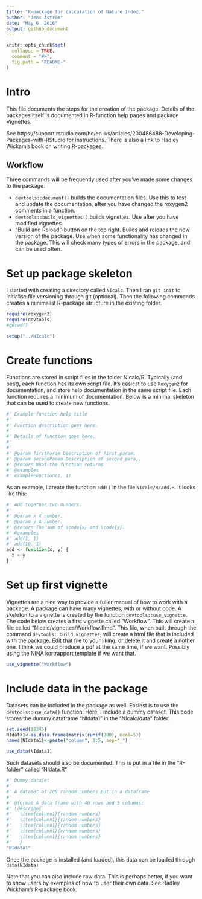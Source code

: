 ```yaml
---
title: "R-package for calculation of Nature Index."
author: "Jens Åström"
date: "May 6, 2016"
output: github_document
---
```


<!-- README.md is generated from README.Rmd. Please edit that file -->

```r
knitr::opts_chunk$set(
  collapse = TRUE,
  comment = "#>",
  fig.path = "README-"
)
```


Intro
====================
This file documents the steps for the creation of the package. Details of the packages itself is documented in R-function help pages and package Vignettes.

See https://support.rstudio.com/hc/en-us/articles/200486488-Developing-Packages-with-RStudio for instructions. There is also a link to Hadley Wickam's book on writing R-packages.

Workflow
-----------
Three commands will be frequently used after you've made some changes to the package.

- `devtools::document()` builds the documentation files. Use this to test and update the documentation, after you have changed the roxygen2 comments in a function.
- `devtools::build_vignettes()` builds vignettes. Use after you have modified vignettes.
- "Build and Reload"-button on the top right. Builds and reloads the new version of the package. Use when some functionality has changed in the package. This will check many types of errors in the package, and can be used often.



Set up package skeleton
==========
I started with creating a directory called `NIcalc`. Then I ran `git init` to initialise file versioning through git (optional). Then the following commands creates a minimalist R-package structure in the existing folder.

```r
require(roxygen2)
require(devtools)
#getwd()

setup("../NIcalc")
```


Create functions
=================
Functions are stored in script files in the folder NIcalc/R. Typically (and best), each function has its own script file. It's easiest to use `Roxygen2` for documentation, and store help documentation in the same script file. Each function requires a minimum of documentation. Below is a minimal skeleton that can be used to create new functions.


```r
#' Example function help title
#' 
#' Function description goes here.
#' 
#' Details of function goes here.
#' 
#'
#' @param firstParam Description of first param.
#' @param secondParam Description of second para,.
#' @return What the function returns
#' @examples
#' exampleFunction(1, 1)
```

As an example, I create the function `add()` in the file `NIcalc/R/add.R`. It looks like this:


```r
#' Add together two numbers.
#' 
#' @param x A number.
#' @param y A number.
#' @return The sum of \code{x} and \code{y}.
#' @examples
#' add(1, 1)
#' add(10, 1)
add <- function(x, y) {
  x + y
}


```




Set up first vignette
=============
Vignettes are a nice way to provide a fuller manual of how to work with a package. A package can have many vignettes, with or without code. A skeleton to a vignette is created by the function `devtools::use_vignette`. The code below creates a first vignette called "Workflow". This will create a file called "NIcalc/vignettes/Workflow.Rmd". This file, when built through the command `devtools::build_vignettes`, will create a html file that is included with the package. Edit that file to your liking, or delete it and create a nother one.  I think we could produce a pdf at the same time, if we want. Possibly using the NINA kortrapport template if we want that.

```r
use_vignette("Workflow")
```

Include data in the package
================
Datasets can be included in the package as well. Easiest is to use the `devtools::use_data()` function. Here, I include a dummy dataset. This code stores the dummy dataframe "NIdata1" in the "NIcalc/data" folder. 

```r
set.seed(12345)
NIdata1<-as.data.frame(matrix(runif(200), ncol=5))
names(NIdata1)<-paste("column", 1:5, sep="_")

use_data(NIdata1)

```

Such datasets should also be documented. This is put in a file in the "R-folder" called "NIdata.R"

```r
#' Dummy dataset
#'
#' A dataset of 200 random numbers put in a dataframe
#'
#' @format A data frame with 40 rows and 5 columns:
#' \describe{
#'   \item{column1}{random numbers}
#'   \item{column1}{random numbers}
#'   \item{column1}{random numbers}
#'   \item{column1}{random numbers}
#'   \item{column1}{random numbers}
#'   }
"NIdata1"

```

Once the package is installed (and loaded), this data can be loaded through `data(NIdata)`

Note that you can also include raw data. This is perhaps better, if you want to show users by examples of how to user their own data. See Hadley Wickham's R-package book.




